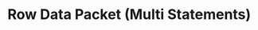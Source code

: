 
# Row Data Packet (Multi Statements)

<Tabs>
  <TabItem value='index.ts' default>
    <ExternalCodeEmbed
      url='/examples/typescript/row-data-packet-multi-statements.ts'
      language='ts'
    />
  </TabItem>
</Tabs>
